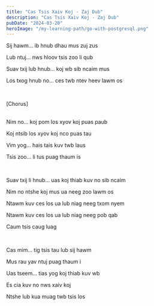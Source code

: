 ```yaml
---
title: "Cas Tsis Xaiv Koj - Zaj Dub"
description: "Cas Tsis Xaiv Koj - Zaj Dub"
pubDate: "2024-03-20"
heroImage: "/my-learning-path/go-with-postgresql.png"
---
```


Sij hawm... ib hnub dhau mus zuj zus

Lub ntuj... nws hloov tsis zoo li qub

Suav txij lub hnub... koj wb sib ncaim mus

Los txog hnub no... ces twb ntev heev lawm os

<br />

[Chorus]

<br />
Nim no... koj pom los xyov koj puas paub

Koj ntsib los xyov koj nco puas tau

Vim yog... hais tais kuv twb laus

Tsis zoo... li tus puag thaum is

<br />

Suav txij li hnub... uas koj thiab kuv no sib ncaim

Nim no ntshe koj mus ua neeg zoo lawm os

Ntawm kuv ces los ua lub niag neeg txom nyem

Ntawm kuv ces los ua lub niag neeg pob qab

Caum tsis caug luag

<br />

Cas mim... tig tsis tau lub sij hawm

Mus rau yav ntuj puag thaum i

Uas tseem... tias yog koj thiab kuv wb

Es cia kuv no nws xaiv koj

Ntshe lub kua muag twb tsis los
